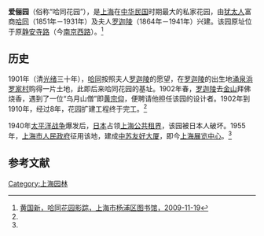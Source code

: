 {{onesource|time=2013-12-12T14:08:02+00:00}}
{{refimprove|time=2013-12-12T14:08:02+00:00}}
'''爱俪园'''（俗称“哈同花园”），是[[上海|上海]]在[[中华民国|中华民国]]时期最大的私家花园，由[[犹太人|犹太人]]富商[[哈同|哈同]]（1851年－1931年）及夫人[[罗迦陵|罗迦陵]]（1864年－1941年）兴建。该园原址位于原[[静安寺路|静安寺路]]（今[[南京西路|南京西路]]）。<ref name=hgx>[http://www.yplib.org.cn/structure/jdsh/bnsz/dg_76402_1.htm 黄国新，哈同花园影踪，上海市杨浦区图书馆，2009-11-19]{{dead link|date=2018年3月 |bot=InternetArchiveBot |fix-attempted=yes }}</ref>

==历史==
1901年（清[[光绪|光绪]]三十年），[[哈同|哈同]]按照夫人[[罗迦陵|罗迦陵]]的愿望，在[[罗迦陵|罗迦陵]]的出生地[[涌泉浜|涌泉浜]][[罗家村|罗家村]]购得一片土地，此即后来哈同花园的基址。1902年春，[[罗迦陵|罗迦陵]]去[[金山_(镇江)|金山]]拜佛烧香，遇到了一位“乌月山僧”即[[黄宗仰|黄宗仰]]，便聘请他担任该园的设计者。1902年到1910年，经过8年，花园扩建工程终于完工。<ref name=hgx/>

1940年[[太平洋战争|太平洋战争]]爆发后，[[日本|日本]]占领[[上海公共租界|上海公共租界]]，该园被日本人破坏。1955年，[[上海市人民政府|上海市人民政府]]征用该地，建成[[中苏友好大厦|中苏友好大厦]]，即今[[上海展览中心|上海展览中心]]。<ref name=hgx/>

==参考文献==
{{reflist}}

[[Category:上海园林|Category:上海园林]]